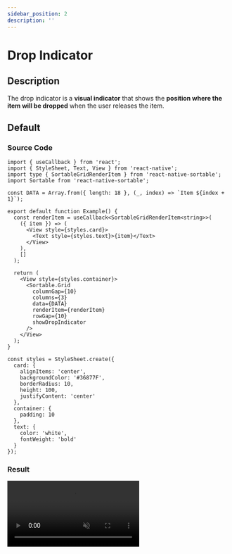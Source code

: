```yaml
---
sidebar_position: 2
description: ''
---
```


# Drop Indicator

## Description

The drop indicator is a **visual indicator** that shows the **position where the item will be dropped** when the user releases the item.

## Default

### Source Code

```tsx
import { useCallback } from 'react';
import { StyleSheet, Text, View } from 'react-native';
import type { SortableGridRenderItem } from 'react-native-sortable';
import Sortable from 'react-native-sortable';

const DATA = Array.from({ length: 18 }, (_, index) => `Item ${index + 1}`);

export default function Example() {
  const renderItem = useCallback<SortableGridRenderItem<string>>(
    ({ item }) => (
      <View style={styles.card}>
        <Text style={styles.text}>{item}</Text>
      </View>
    ),
    []
  );

  return (
    <View style={styles.container}>
      <Sortable.Grid
        columnGap={10}
        columns={3}
        data={DATA}
        renderItem={renderItem}
        rowGap={10}
        showDropIndicator
      />
    </View>
  );
}

const styles = StyleSheet.create({
  card: {
    alignItems: 'center',
    backgroundColor: '#36877F',
    borderRadius: 10,
    height: 100,
    justifyContent: 'center'
  },
  container: {
    padding: 10
  },
  text: {
    color: 'white',
    fontWeight: 'bold'
  }
});
```

### Result


<video autoPlay loop muted width='300px' src={defaultVideo} />

## Custom Style

### Source Code

```tsx
import { useCallback } from 'react';
import { StyleSheet, Text, View } from 'react-native';
import type { SortableGridRenderItem } from 'react-native-sortable';
import Sortable from 'react-native-sortable';

const DATA = Array.from({ length: 18 }, (_, index) => `Item ${index + 1}`);

export default function Example() {
  const renderItem = useCallback<SortableGridRenderItem<string>>(
    ({ item }) => (
      <View style={styles.card}>
        <Text style={styles.text}>{item}</Text>
      </View>
    ),
    []
  );

  return (
    <View style={styles.container}>
      <Sortable.Grid
        columnGap={10}
        columns={3}
        data={DATA}
        dropIndicatorStyle={styles.dropIndicator} // Custom style
        renderItem={renderItem}
        rowGap={10}
        showDropIndicator
      />
    </View>
  );
}

const styles = StyleSheet.create({
  card: {
    alignItems: 'center',
    backgroundColor: '#36877F',
    borderRadius: 10,
    height: 100,
    justifyContent: 'center'
  },
  container: {
    padding: 10
  },
  dropIndicator: {
    backgroundColor: 'rgba(54, 135, 127, 0.5)',
    borderColor: '#36877f',
    borderStyle: 'solid',
    borderWidth: 5
  },
  text: {
    color: 'white',
    fontWeight: 'bold'
  }
});
```

### Result


<video autoPlay loop muted width='300px' src={customStyleVideo} />

## Custom Component

### Source Code

```tsx
import { useCallback } from 'react';
import { StyleSheet, Text, View } from 'react-native';
import Animated, {
  interpolateColor,
  useAnimatedReaction,
  useAnimatedStyle,
  useDerivedValue,
  useSharedValue,
  withSequence,
  withSpring,
  withTiming
} from 'react-native-reanimated';
import type {
  DropIndicatorComponentProps,
  SortableGridRenderItem
} from 'react-native-sortable';
import Sortable from 'react-native-sortable';

const DATA = Array.from({ length: 18 }, (_, index) => `Item ${index + 1}`);

export default function Example() {
  const renderItem = useCallback<SortableGridRenderItem<string>>(
    ({ item }) => (
      <View style={styles.card}>
        <Text style={styles.text}>{item}</Text>
      </View>
    ),
    []
  );

  return (
    <View style={styles.container}>
      <Sortable.Grid
        columnGap={10}
        columns={3}
        data={DATA}
        DropIndicatorComponent={DropIndicator}
        renderItem={renderItem}
        rowGap={10}
        showDropIndicator
      />
    </View>
  );
}

function DropIndicator({
  activationProgress,
  dropIndex,
  orderedItemKeys,
  style,
  touchedItemKey
}: DropIndicatorComponentProps) {
  const itemsCount = useDerivedValue(() => orderedItemKeys.value.length);
  const indexes = useDerivedValue(() =>
    Array.from({ length: itemsCount.value }, (_, i) => i)
  );
  const colors = useDerivedValue(() =>
    Array.from({ length: itemsCount.value }, (_, i) => {
      const hue = (360 / itemsCount.value) * i;
      return `hsl(${hue}, 100%, 50%)`;
    })
  );

  const scale = useSharedValue(0);
  const colorIndex = useSharedValue(0);
  const showIndicator = useDerivedValue(
    () => activationProgress.value > 0.2 && touchedItemKey.value !== null
  );

  useAnimatedReaction(
    () => ({
      count: itemsCount.value,
      index: dropIndex.value,
      show: showIndicator.value
    }),
    ({ count, index, show }, prev) => {
      if (show !== prev?.show) {
        scale.value = withSpring(+show);
      } else if (show && index !== prev?.index) {
        colorIndex.value = withTiming(index % count);
        scale.value = withSequence(
          withTiming(0.75, { duration: 100 }),
          withSpring(1)
        );
      }
    }
  );

  const animatedStyle = useAnimatedStyle(() => ({
    backgroundColor: interpolateColor(
      colorIndex.value,
      indexes.value,
      colors.value
    ),
    transform: [{ scale: scale.value }]
  }));

  return (
    <Animated.View style={[style, styles.customIndicator, animatedStyle]} />
  );
}

const styles = StyleSheet.create({
  card: {
    alignItems: 'center',
    backgroundColor: '#36877F',
    borderRadius: 10,
    height: 100,
    justifyContent: 'center'
  },
  container: {
    padding: 10
  },
  customIndicator: { borderStyle: 'solid' },
  text: {
    color: 'white',
    fontWeight: 'bold'
  }
});
```

### Result


<video autoPlay loop muted width='300px' src={customComponentVideo} />
